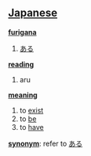 == [[Japanese]] ==                                          

'''[[furigana]]'''
# [[ある]]

'''[[reading]]'''
# aru

'''[[meaning]]'''
# to [[exist]]
# to [[be]]
# to [[have]]

'''[[synonym]]''': refer to [[ある]]